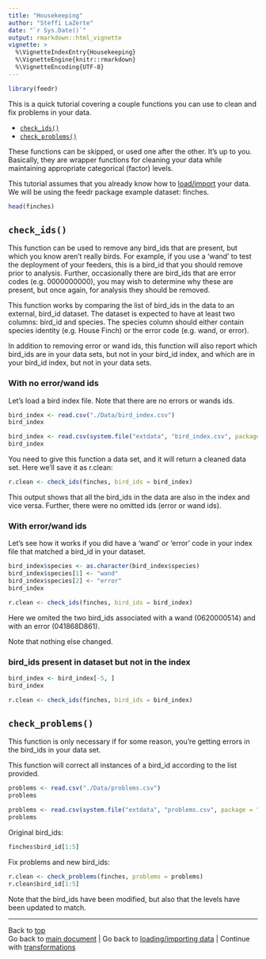 ```yaml
---
title: "Housekeeping"
author: "Steffi LaZerte"
date: "`r Sys.Date()`"
output: rmarkdown::html_vignette
vignette: >
  %\VignetteIndexEntry{Housekeeping}
  %\VignetteEngine{knitr::rmarkdown}
  %\VignetteEncoding{UTF-8}
---
```


<a id = "top"></a>

```r
library(feedr)
```

This is a quick tutorial covering a couple functions you can use to clean and fix problems in your data.

- [`check_ids()`](#checkids)
- [`check_problems()`](#checkproblems)

These functions can be skipped, or used one after the other. It's up to you. Basically, they are wrapper functions for cleaning your data while maintaining appropriate categorical (factor) levels.

This tutorial assumes that you already know how to [load/import](load.html) your data. We will be using the feedr package example dataset: finches.

```r
head(finches)
```

<a id = "checkids"></a>

## `check_ids()`
This function can be used to remove any bird\_ids that are present, but which you know aren't really birds. For example, if you use a 'wand' to test the deployment of your feeders, this is a bird\_id that you should remove prior to analysis. Further, occasionally there are bird\_ids that are error codes (e.g. 0000000000), you may wish to determine why these are present, but once again, for analysis they should be removed.

This function works by comparing the list of bird\_ids in the data to an external, bird\_id dataset. The dataset is expected to have at least two columns: bird\_id and species. The species column should either contain species identity (e.g. House Finch) or the error code (e.g. wand, or error).

In addition to removing error or wand ids, this function will also report which bird\_ids are in your data sets, but not in your bird\_id index, and which are in your bird\_id index, but not in your data sets.

### With no error/wand ids

Let's load a bird index file. Note that there are no errors or wands ids.

```r
bird_index <- read.csv("./Data/bird_index.csv")
bird_index
```

```r
bird_index <- read.csv(system.file("extdata", "bird_index.csv", package = "feedr"))
bird_index
```

You need to give this function a data set, and it will return a cleaned data set. Here we'll save it as r.clean:
```r
r.clean <- check_ids(finches, bird_ids = bird_index)
```

This output shows that all the bird\_ids in the data are also in the index and vice versa. Further, there were no omitted ids (error or wand ids).

### With error/wand ids
Let's see how it works if you did have a 'wand' or 'error' code in your index file that matched a bird\_id in your dataset.

```r
bird_index$species <- as.character(bird_index$species)
bird_index$species[1] <- "wand"
bird_index$species[2] <- "error"
bird_index
```

```r
r.clean <- check_ids(finches, bird_ids = bird_index)
```

Here we omited the two bird\_ids associated with a wand (0620000514) and with an error (041868D861).  

Note that nothing else changed.

### bird\_ids present in dataset but not in the index
```r
bird_index <- bird_index[-5, ]
bird_index
```

```r
r.clean <- check_ids(finches, bird_ids = bird_index)
```


<a id = "checkproblems"></a>

## `check_problems()`

This function is only necessary if for some reason, you're getting errors in the bird\_ids in your data set.

This function will correct all instances of a bird\_id according to the list provided.

```r
problems <- read.csv("./Data/problems.csv")
problems
```

```r
problems <- read.csv(system.file("extdata", "problems.csv", package = "feedr"))
problems
```

Original bird\_ids:
```r
finches$bird_id[1:5]
```

Fix problems and new bird\_ids:
```r
r.clean <- check_problems(finches, problems = problems)
r.clean$bird_id[1:5]
```

Note that the bird\_ids have been modified, but also that the levels have been updated to match.

--------------------------
Back to [top](#top)  
Go back to [main document](feedr.html) | Go back to [loading/importing data](load.html) | Continue with [transformations](transformations.html)
